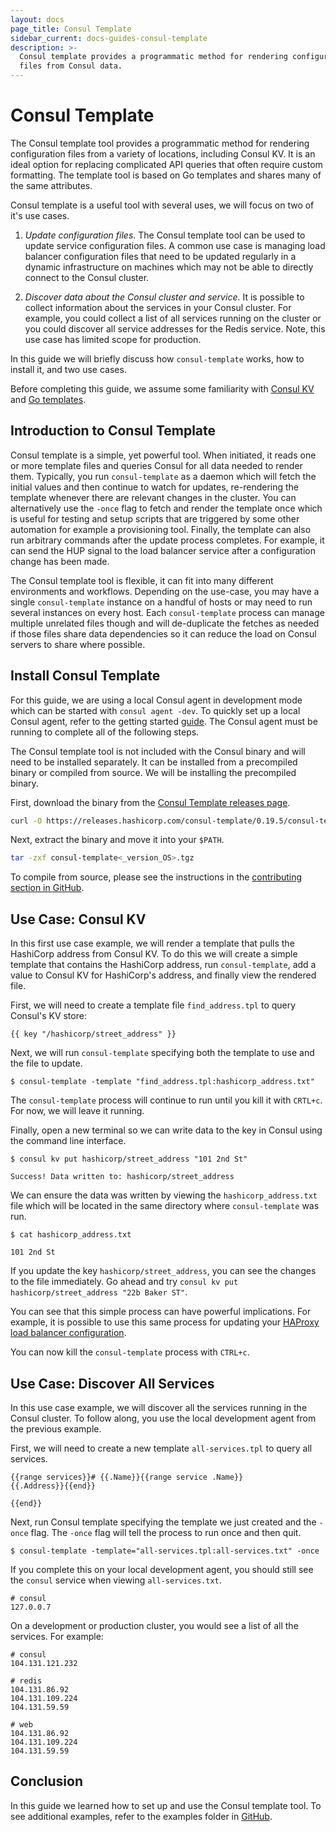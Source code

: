 ```yaml
---
layout: docs
page_title: Consul Template
sidebar_current: docs-guides-consul-template
description: >-
  Consul template provides a programmatic method for rendering configuration
  files from Consul data.
---
```


# Consul Template

The Consul template tool provides a programmatic method
for rendering configuration files from a variety of locations,
including Consul KV. It is an ideal option for replacing complicated API
queries that often require custom formatting.
The template tool is based on Go templates and shares many
of the same attributes.

Consul template is a useful tool with several uses, we will focus on two
of it's use cases.

1. _Update configuration files_. The Consul template tool can be used
   to update service configuration files. A common use case is managing load
   balancer configuration files that need to be updated regularly in a dynamic
   infrastructure on machines which may not be able to directly connect to the Consul cluster.

1. _Discover data about the Consul cluster and service_. It is possible to collect
   information about the services in your Consul cluster. For example, you could
   collect a list of all services running on the cluster or you could discover all
   service addresses for the Redis service. Note, this use case has limited
   scope for production.

In this guide we will briefly discuss how `consul-template` works,
how to install it, and two use cases.

Before completing this guide, we assume some familiarity with
[Consul KV](https://learn.hashicorp.com/consul/getting-started/kv)
and [Go templates](https://golang.org/pkg/text/template/).

## Introduction to Consul Template

Consul template is a simple, yet powerful tool. When initiated, it
reads one or more template files and queries Consul for all
data needed to render them. Typically, you run `consul-template` as a
daemon which will fetch the initial values and then continue to watch
for updates, re-rendering the template whenever there are relevant changes in
the cluster. You can alternatively use the `-once` flag to fetch and render
the template once which is useful for testing and
setup scripts that are triggered by some other automation for example a
provisioning tool. Finally, the template can also run arbitrary commands after the update
process completes. For example, it can send the HUP signal to the
load balancer service after a configuration change has been made.

The Consul template tool is flexible, it can fit into many
different environments and workflows. Depending on the use-case, you
may have a single `consul-template` instance on a handful of hosts
or may need to run several instances on every host. Each `consul-template`
process can manage multiple unrelated files though and will de-duplicate
the fetches as needed if those files share data dependencies so it can
reduce the load on Consul servers to share where possible.

## Install Consul Template

For this guide, we are using a local Consul agent in development
mode which can be started with `consul agent -dev`. To quickly set
up a local Consul agent, refer to the getting started [guide](https://learn.hashicorp.com/consul/getting-started/install). The
Consul agent must be running to complete all of the following
steps.

The Consul template tool is not included with the Consul binary and will
need to be installed separately. It can be installed from a precompiled
binary or compiled from source. We will be installing the precompiled binary.

First, download the binary from the [Consul Template releases page](https://releases.hashicorp.com/consul-template/).

```sh
curl -O https://releases.hashicorp.com/consul-template/0.19.5/consul-template<_version_OS>.tgz
```

Next, extract the binary and move it into your `$PATH`.

```sh
tar -zxf consul-template<_version_OS>.tgz
```

To compile from source, please see the instructions in the
[contributing section in GitHub](https://github.com/hashicorp/consul-template#contributing).

## Use Case: Consul KV

In this first use case example, we will render a template that pulls the HashiCorp address
from Consul KV. To do this we will create a simple template that contains the HashiCorp
address, run `consul-template`, add a value to Consul KV for HashiCorp's address, and
finally view the rendered file.

First, we will need to create a template file `find_address.tpl` to query
Consul's KV store:

```liquid
{{ key "/hashicorp/street_address" }}
```

Next, we will run `consul-template` specifying both
the template to use and the file to update.

```shell
$ consul-template -template "find_address.tpl:hashicorp_address.txt"
```

The `consul-template` process will continue to run until you kill it with `CRTL+c`.
For now, we will leave it running.

Finally, open a new terminal so we can write data to the key in Consul using the command
line interface.

```shell
$ consul kv put hashicorp/street_address "101 2nd St"

Success! Data written to: hashicorp/street_address
```

We can ensure the data was written by viewing the `hashicorp_address.txt`
file which will be located in the same directory where `consul-template`
was run.

```shell
$ cat hashicorp_address.txt

101 2nd St
```

If you update the key `hashicorp/street_address`, you can see the changes to the file
immediately. Go ahead and try `consul kv put hashicorp/street_address "22b Baker ST"`.

You can see that this simple process can have powerful implications. For example, it is
possible to use this same process for updating your [HAProxy load balancer
configuration](https://github.com/hashicorp/consul-template/blob/master/examples/haproxy.md).

You can now kill the `consul-template` process with `CTRL+c`.

## Use Case: Discover All Services

In this use case example, we will discover all the services running in the Consul cluster.
To follow along, you use the local development agent from the previous example.

First, we will need to create a new template `all-services.tpl` to query all services.

```liquid
{{range services}}# {{.Name}}{{range service .Name}}
{{.Address}}{{end}}

{{end}}
```

Next, run Consul template specifying the template we just created and the `-once` flag.
The `-once` flag will tell the process to run once and then quit.

```shell
$ consul-template -template="all-services.tpl:all-services.txt" -once
```

If you complete this on your local development agent, you should
still see the `consul` service when viewing `all-services.txt`.

```text
# consul
127.0.0.7
```

On a development or production cluster, you would see a list of all the services.
For example:

```text
# consul
104.131.121.232

# redis
104.131.86.92
104.131.109.224
104.131.59.59

# web
104.131.86.92
104.131.109.224
104.131.59.59
```

## Conclusion

In this guide we learned how to set up and use the Consul template tool.
To see additional examples, refer to the examples folder
in [GitHub](https://github.com/hashicorp/consul-template/tree/master/examples).
